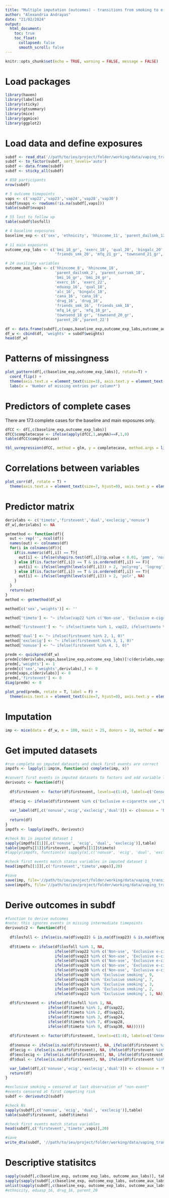 ```yaml
---
title: "Multiple imputation (outcomes) - transitions from smoking to e-cigarette use/non-use in ALSPAC"
author: "Alexandria Andrayas"
date: "21/02/2024"
output: 
  html_document:
    toc: true
    toc_float:
      collapsed: false
      smooth_scroll: false
---
```

```r
knitr::opts_chunk$set(echo = TRUE, warning = FALSE, message = FALSE)
```

# Load packages

```r
library(haven)
library(labelled)
library(sticky)
library(gtsummary)
library(mice)
library(ggmice)
library(ggplot2)
```

# Load data and define exposures

```r
subdf <- read_dta('//path/to/ieu/project/folder/working/data/vaping_transitions/vaping_sub_measures.dta')
subdf <- to_factor(subdf, sort_levels='auto')
subdf <- data.frame(subdf)
subdf <- sticky_all(subdf)

# 858 participants
nrow(subdf)

# 5 outcome timepoints
vaps <- c('vap22','vap23','vap24','vap28','vap30')
subdf$nvaps <- rowSums(!is.na(subdf[,vaps]))
table(subdf$nvaps)

# 55 lost to follow up
table(subdf$losfoll)

# 4 baseline exposures
baseline_exp <- c('sex', 'ethnicity', 'hhincome_11', 'parent_dailsmk_12')
  
# 11 main exposures
outcome_exp_labs <- c('bmi_18_gr', 'exerc_18', 'qual_20', 'bingalc_20', 'cana_20', 'drug_20',
                      'friends_smk_20', 'mfq_21_gr', 'townsend_21_gr', 'parent_21', 'freqsmk_21')

# 24 auxiliary variables
outcome_aux_labs <- c('hhincome_8', 'hhincome_18', 
                      'parent_dailsmk_2', 'parent_currsmk_18', 
                      'bmi_16_gr', 'bmi_24_gr',
                      'exerc_16', 'exerc_22',
                      'eduasp_16', 'qual_18', 
                      'alc_16', 'bingalc_18',
                      'cana_16', 'cana_18',
                      'drug_16', 'drug_18',
                      'friends_smk_16', 'friends_smk_18', 
                      'mfq_14_gr', 'mfq_18_gr', 
                      'townsend_18_gr', 'townsend_20_gr',
                      'parent_20','parent_22')

df <- data.frame(subdf[,c(vaps,baseline_exp,outcome_exp_labs,outcome_aux_labs)])
df_w <- cbind(df, 'weights' = subdf$weights)
head(df_w)
```

# Patterns of missingness

```r
plot_pattern(df[,c(baseline_exp,outcome_exp_labs)], rotate=T) + 
  coord_flip() +
  theme(axis.text.x = element_text(size=3), axis.text.y = element_text(size=8)) +
  labs(x = 'Number of missing entries per column*')
```

# Predictors of complete cases

There are 173 complete cases for the baseline and main exposures only.

```r
dfCC <- df[,c(baseline_exp,outcome_exp_labs)]
dfCC$completecase <- ifelse(apply(dfCC,1,anyNA)==F,1,0)
table(dfCC$completecase)

tbl_uvregression(dfCC, method = glm, y = completecase, method.args = list(family = binomial), exponentiate = TRUE)
```

# Correlations between variables

```r
plot_corr(df, rotate = T) +
  theme(axis.text.x = element_text(size=7, hjust=0), axis.text.y = element_text(size=7))
```

# Predictor matrix

```r
derivlabs <- c('timeto','firstevent','dual','exclecig','nonuse')
df_w[,derivlabs] <- NA

getmethod <- function(df){
  out <- rep('', ncol(df))
  names(out) <- colnames(df)
  for(i in colnames(df)){
    if(is.numeric(df[,i]) == T){
      out[i] <- ifelse(shapiro.test(df[,i])$p.value < 0.01, 'pmm', 'norm')
    } else if(is.factor(df[,i]) == T & is.ordered(df[,i]) == F){
      out[i] <- ifelse(length(levels(df[,i])) > 2, 'polyreg', 'logreg')
    } else if(is.factor(df[,i]) == T & is.ordered(df[,i]) == T){
      out[i] <- ifelse(length(levels(df[,i])) > 2, 'polr', NA)
    }
  }
  return(out)
}
method <- getmethod(df_w)

method[c('sex','weights')] <- ''

method['timeto'] <- "~ ifelse(vap22 %in% c('Non-use', 'Exclusive e-cigarette use','Dual use'), 1, ifelse(vap23 %in% c('Non-use', 'Exclusive e-cigarette use','Dual use'), 2, ifelse(vap24 %in% c('Non-use', 'Exclusive e-cigarette use','Dual use'), 3, ifelse(vap28 %in% c('Non-use', 'Exclusive e-cigarette use','Dual use'), 7, ifelse(vap30 %in% c('Non-use', 'Exclusive e-cigarette use','Dual use'), 9, ifelse(vap30 %in% c('Exclusive smoking'), 9, ifelse(vap28 %in% c('Exclusive smoking'), 7, ifelse(vap24 %in% c('Exclusive smoking'), 3, ifelse(vap23 %in% c('Exclusive smoking'), 2, ifelse(vap22 %in% c('Exclusive smoking'), 1, NA))))))))))"

method['firstevent'] <- "~ ifelse(timeto %in% 1, vap22, ifelse(timeto %in% 2, vap23, ifelse(timeto %in% 3, vap24, ifelse(timeto %in% 7, vap28, ifelse(timeto %in% 9, vap30, NA)))))"

method['dual'] <- "~ ifelse(firstevent %in% 2, 1, 0)"
method['exclecig'] <- "~ ifelse(firstevent %in% 3, 1, 0)"
method['nonuse'] <- "~ ifelse(firstevent %in% 4, 1, 0)"

predm <- quickpred(df_w)
predm[c(derivlabs,vaps,baseline_exp,outcome_exp_labs)[!c(derivlabs,vaps,baseline_exp,outcome_exp_labs) %in% 'sex'], c(derivlabs,vaps,baseline_exp,outcome_exp_labs)] <- 1
predm[,'weights'] <- 1
predm[c('sex','weights',derivlabs),] <- 0
predm[vaps,c(derivlabs)] <- 0
predm[,'firstevent'] <- 0
diag(predm) <- 0

plot_pred(predm, rotate = T, label = F) +
  theme(axis.text.x = element_text(size=7, hjust=0), axis.text.y = element_text(size=7))
```

# Imputation

```r
imp <- mice(data = df_w, m = 100, maxit = 25, donors = 10, method = method, predictorMatrix = predm, seed = 237657)
```


# Get imputed datasets

```r
#run complete on imputed datasets and check first events are correct
impdfs <- lapply(1:imp$m, function(x) complete(imp, x))

#convert first events in imputed datasets to factors and add variable labels
derivoutc <- function(df){
  
  df$firstevent <- factor(df$firstevent, levels=c(1:4), labels=c('Censored','Dual use','Exclusive e-cigarette use','Non-use'))
  
  df$ecig <- ifelse(df$firstevent %in% c('Exclusive e-cigarette use','Dual use'), 1, 0)
  
  var_label(df[,c('nonuse','ecig','exclecig','dual')]) <- c(nonuse = 'Non-use (22-30y)', ecig = 'Any e-cig use (22-30y)', exclecig = 'Exclusive e-cig use (22-30y)', dual = 'Dual use (22-30y)')
  
  return(df)
}
impdfs <- lapply(impdfs, derivoutc)

#check Ns in imputed dataset 1
sapply(impdfs[[1]][,c('nonuse', 'ecig', 'dual', 'exclecig')],table)
table(impdfs[[1]]$firstevent, impdfs[[1]]$timeto)
#lapply(impdfs, function(x) sapply(x[,c('nonuse', 'ecig', 'dual', 'exclecig')],table))

#check first events match status variables in imputed dataset 1
head(impdfs[[1]][,c('firstevent','timeto',vaps)],20)

#save
save(imp, file='//path/to/ieu/project/folder/working/data/vaping_transitions/vaping_imp.rda')
save(impdfs, file='//path/to/ieu/project/folder/working/data/vaping_transitions/vaping_impdfs.rda')
```

# Derive outcomes in subdf

```r
#function to derive outcomes
#note: this ignores events in missing intermediate timepoints
derivoutc2 <- function(df){
  
  df$losfoll <- ifelse(is.na(df$vap22) & is.na(df$vap23) & is.na(df$vap24) & is.na(df$vap28) & is.na(df$vap30), 1, 0)
  
  df$timeto <- ifelse(df$losfoll %in% 1, NA, 
                      ifelse(df$vap22 %in% c('Non-use', 'Exclusive e-cigarette use','Dual use'), 1, 
                      ifelse(df$vap23 %in% c('Non-use', 'Exclusive e-cigarette use','Dual use'), 2, 
                      ifelse(df$vap24 %in% c('Non-use', 'Exclusive e-cigarette use','Dual use'), 3, 
                      ifelse(df$vap28 %in% c('Non-use', 'Exclusive e-cigarette use','Dual use'), 7, 
                      ifelse(df$vap30 %in% c('Non-use', 'Exclusive e-cigarette use','Dual use'), 9, 
                      ifelse(df$vap30 %in% 'Exclusive smoking', 9, 
                      ifelse(df$vap28 %in% 'Exclusive smoking', 7, 
                      ifelse(df$vap24 %in% 'Exclusive smoking', 3, 
                      ifelse(df$vap23 %in% 'Exclusive smoking', 2, 
                      ifelse(df$vap22 %in% 'Exclusive smoking', 1, NA)))))))))))
  
  df$firstevent <- ifelse(df$losfoll %in% 1, NA, 
                   ifelse(df$timeto %in% 1, df$vap22, 
                   ifelse(df$timeto %in% 2, df$vap23, 
                   ifelse(df$timeto %in% 3, df$vap24, 
                   ifelse(df$timeto %in% 7, df$vap28, 
                   ifelse(df$timeto %in% 9, df$vap30, NA))))))
  
  df$firstevent <- factor(df$firstevent, levels=c(1:4), labels=c('Censored','Dual use','Exclusive e-cigarette use','Non-use'))
  
  df$nonuse <- ifelse(is.na(df$firstevent), NA, ifelse(df$firstevent %in% 'Non-use', 1, 0))
  df$ecig <- ifelse(is.na(df$firstevent), NA, ifelse(df$firstevent %in% c('Exclusive e-cigarette use','Dual use'), 1, 0))
  df$exclecig <- ifelse(is.na(df$firstevent), NA, ifelse(df$firstevent %in% 'Exclusive e-cigarette use', 1, 0))
  df$dual <- ifelse(is.na(df$firstevent), NA, ifelse(df$firstevent %in% 'Dual use', 1, 0))

  var_label(df[,c('nonuse','ecig','exclecig','dual')]) <- c(nonuse = 'Non-use (22-30y)', ecig = 'Any e-cig use (22-30y)', exclecig = 'Exclusive e-cig use (22-30y)', dual = 'Dual use (22-30y)')
  return(df)
}

#exclusive smoking = censored at last observation of "non-event"
#events censored at first competing risk
subdf <- derivoutc2(subdf)

#check Ns
sapply(subdf[,c('nonuse', 'ecig', 'dual', 'exclecig')],table)
table(subdf$firstevent, subdf$timeto)

#check first events match status variables
head(subdf[,c('firstevent','timeto',vaps)],20)

#save
write_dta(subdf, '//path/to/ieu/project/folder/working/data/vaping_transitions/vaping_sub_measures.dta')
```

# Descriptive statisitcs

```r
sapply(subdf[,c(baseline_exp, outcome_exp_labs, outcome_aux_labs)], table)
sapply(sapply(subdf[,c(baseline_exp, outcome_exp_labs, outcome_aux_labs)], table), sum)
unlist(sapply(subdf[,c(baseline_exp, outcome_exp_labs, outcome_aux_labs)], table))[unlist(sapply(subdf[,c(baseline_exp, outcome_exp_labs, outcome_aux_labs)], table)) <50]
#ethnicity, eduasp_16, drug_16, parent_20
```
